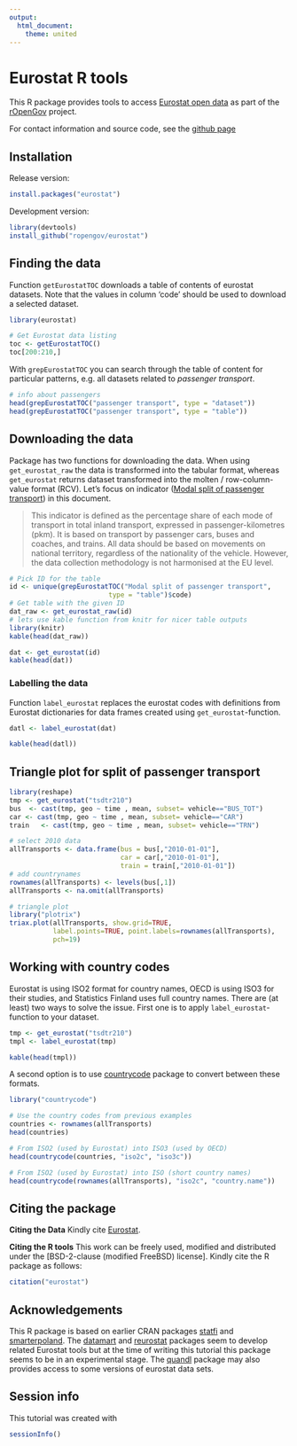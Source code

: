 ```yaml
---
output:
  html_document:
    theme: united
---
```

<!--
%\VignetteEngine{knitr}
%\VignetteIndexEntry{An R Markdown Vignette made with knitr}
-->


Eurostat R tools
===========

This R package provides tools to access [Eurostat open
data](http://ec.europa.eu/eurostat/portal/page/portal/statistics/themes)
as part of the [rOpenGov](http://ropengov.github.io) project.

For contact information and source code, see the [github page](https://github.com/rOpenGov/eurostat)

## Installation

Release version:

```r
install.packages("eurostat")
```

Development version:

```r
library(devtools)
install_github("ropengov/eurostat")
```

## Finding the data

Function `getEurostatTOC` downloads a table of contents of eurostat datasets. Note that the values in column 'code' should be used to download a selected dataset.

```r
library(eurostat)

# Get Eurostat data listing
toc <- getEurostatTOC()
toc[200:210,]
```

With `grepEurostatTOC` you can search through the table of content for particular patterns, e.g. all datasets related to *passenger transport*.

```r
# info about passengers
head(grepEurostatTOC("passenger transport", type = "dataset"))
head(grepEurostatTOC("passenger transport", type = "table"))
```



## Downloading the data 

Package has two functions for downloading the data. When using `get_eurostat_raw` the data is transformed into the tabular format, whereas `get_eurostat` returns dataset transformed into the molten / row-column-value format (RCV). Let's focus on indicator ([Modal split of passenger transport](http://ec.europa.eu/eurostat/tgm/table.do?tab=table&init=1&plugin=1&language=en&pcode=tsdtr210)) in this document. 

>This indicator is defined as the percentage share of each mode of transport in total inland transport, expressed in passenger-kilometres (pkm). It is based on transport by passenger cars, buses and coaches, and trains. All data should be based on movements on national territory, regardless of the nationality of the vehicle. However, the data collection methodology is not harmonised at the EU level. 



```r
# Pick ID for the table
id <- unique(grepEurostatTOC("Modal split of passenger transport", 
        	             type = "table")$code)
# Get table with the given ID
dat_raw <- get_eurostat_raw(id)
# lets use kable function from knitr for nicer table outputs
library(knitr)
kable(head(dat_raw))
```


```r
dat <- get_eurostat(id)
kable(head(dat))
```


### Labelling the data

Function `label_eurostat`  replaces the eurostat codes with definitions from Eurostat dictionaries for data frames created using `get_eurostat`-function.

```r
datl <- label_eurostat(dat)

kable(head(datl))
```


## Triangle plot for split of passenger transport

```r
library(reshape)
tmp <- get_eurostat("tsdtr210")
bus  <- cast(tmp, geo ~ time , mean, subset= vehicle=="BUS_TOT")
car <- cast(tmp, geo ~ time , mean, subset= vehicle=="CAR")
train   <- cast(tmp, geo ~ time , mean, subset= vehicle=="TRN")

# select 2010 data
allTransports <- data.frame(bus = bus[,"2010-01-01"], 
                            car = car[,"2010-01-01"],
                            train = train[,"2010-01-01"])
# add countrynames
rownames(allTransports) <- levels(bus[,1])
allTransports <- na.omit(allTransports)

# triangle plot
library("plotrix")
triax.plot(allTransports, show.grid=TRUE, 
           label.points=TRUE, point.labels=rownames(allTransports), 
           pch=19)
```


## Working with country codes

Eurostat is using ISO2 format for country names, OECD is using ISO3 for their studies, and Statistics Finland uses full country names. There are (at least) two ways to solve the issue. First one is to apply `label_eurostat`-function to your dataset.

```r
tmp <- get_eurostat("tsdtr210")
tmpl <- label_eurostat(tmp)

kable(head(tmpl))
```

A second option is to use [countrycode](http://cran.r-project.org/web/packages/countrycode/index.html) package to convert between these formats.

```r
library("countrycode")

# Use the country codes from previous examples
countries <- rownames(allTransports)
head(countries)

# From ISO2 (used by Eurostat) into ISO3 (used by OECD)
head(countrycode(countries, "iso2c", "iso3c"))

# From ISO2 (used by Eurostat) into ISO (short country names)
head(countrycode(rownames(allTransports), "iso2c", "country.name"))
```

## Citing the package

**Citing the Data** Kindly cite [Eurostat](http://ec.europa.eu/eurostat/). 

**Citing the R tools** This work can be freely used, modified and
distributed under the [BSD-2-clause (modified FreeBSD)
license]. Kindly cite the R package as follows:

```r
citation("eurostat")
```

## Acknowledgements

This R package is based on earlier CRAN packages [statfi](http://cran.r-project.org/web/packages/statfi/index.html) and [smarterpoland](http://cran.r-project.org/web/packages/SmarterPoland/index.html). The [datamart](http://cran.r-project.org/web/packages/datamart/index.html) and [reurostat](https://github.com/Tungurahua/reurostat) packages seem to develop related Eurostat tools but at the time of writing this tutorial this package seems to be in an experimental stage. The [quandl](http://cran.r-project.org/web/packages/Quandl/index.html) package may also provides access to some versions of eurostat data sets.


## Session info

This tutorial was created with

```r
sessionInfo()
```
